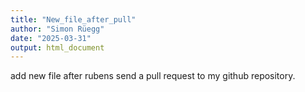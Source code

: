 ```yaml
---
title: "New_file_after_pull"
author: "Simon Rüegg"
date: "2025-03-31"
output: html_document
---
```


add new file after rubens send a pull request to my github repository.
